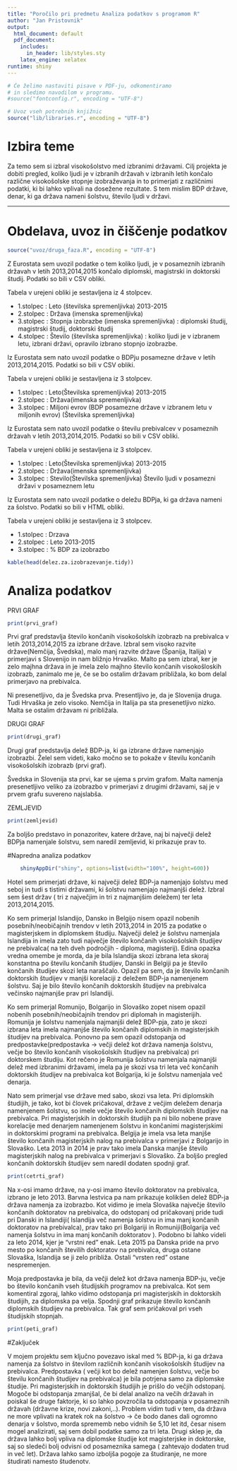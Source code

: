 ```yaml
---
title: "Poročilo pri predmetu Analiza podatkov s programom R"
author: "Jan Pristovnik"
output:
  html_document: default
  pdf_document:
    includes:
      in_header: lib/styles.sty
    latex_engine: xelatex
runtime: shiny
---
```


```r
# Če želimo nastaviti pisave v PDF-ju, odkomentiramo
# in sledimo navodilom v programu.
#source("fontconfig.r", encoding = "UTF-8")

# Uvoz vseh potrebnih knjižnic
source("lib/libraries.r", encoding = "UTF-8")
```

# Izbira teme

Za temo sem si izbral visokošolstvo med izbranimi državami. Cilj projekta je dobiti pregled, koliko ljudi je v izbranih državah v izbranih letih končalo različne visokošolske stopnje izobraževanja in to primerjati z različnimi podatki, ki bi lahko vplivali na dosežene rezultate. S tem mislim BDP države, denar, ki ga država nameni šolstvu, število ljudi v državi. 

***

# Obdelava, uvoz in čiščenje podatkov

```r
source("uvoz/druga_faza.R", encoding = "UTF-8")
```
Z Eurostata sem uvozil podatke o tem koliko ljudi, je v posameznih izbranih državah v letih 2013,2014,2015 končalo diplomski, magistrski in doktorski študij. Podatki so bili v CSV obliki. 

Tabela v urejeni obliki je sestavljena iz 4 stolpcev.

* 1.stolpec : Leto (številska spremenljivka) 2013-2015
* 2.stolpec : Država (imenska spremenljivka)
* 3.stolpec : Stopnja izobrazbe (imenska spremenljivka) : diplomski študij, magistrski študij, doktorski študij
* 4.stolpec : Število (številska spremenljivka) : koliko ljudi je v izbranem letu, izbrani državi, opravilo izbrano stopnjo
izobrazbe.

Iz Eurostata sem nato uvozil podatke o BDPju posamezne države v letih 2013,2014,2015. Podatki so bili v CSV obliki.

Tabela v urejeni obliki je sestavljena iz 3 stolpcev.

* 1.stolpec : Leto(Številska spremenljivka) 2013-2015
* 2.stolpec : Država(imenska spremenljivka)
* 3.stolpec : Miljoni evrov (BDP posamezne države v izbranem letu v miljonih evrov) (Številska spremenljivka)

Iz Eurostata sem nato uvozil podatke o številu prebivalcev v posameznih državah v letih 2013,2014,2015. Podatki so bili 
v CSV obliki. 

Tabela v urejeni obliki je sestavljena iz 3 stolpcev.

* 1.stolpec : Leto(Številska spremenljivka) 2013-2015
* 2.stolpec : Država(imenska spremenljivka)
* 3.stolpec : Stevilo(Številska spremenljivka) Število ljudi v posamezni državi v posameznem letu

Iz Eurostata sem nato uvozil podatke o deležu BDPja, ki ga država nameni za šolstvo. Podatki so bili v HTML obliki.

Tabela v urejeni obliki je sestavljena iz 3 stolpcev.

* 1.stolpec : Drzava
* 2.stolpec : Leto 2013-2015
* 3.stolpec : % BDP za izobrazbo



```r


kable(head(delez.za.izobrazevanje.tidy))

```


# Analiza podatkov

PRVI GRAF
```r
print(prvi_graf)

```

Prvi graf predstavlja število končanih visokošolskih izobrazb na prebivalca v letih 2013,2014,2015 za izbrane države. Izbral sem visoko razvite države(Nemčija, Švedska), malo manj razvite države (Španija, Italija) v primerjavi s Slovenijo in nam bližnjo Hrvaško. Malto pa sem izbral, ker je zelo majhna država in je imela zelo majhno število končanih visokošloskih izobrazb, zanimalo me je, če se bo ostalim državam približala, ko bom delal primerjavo na prebivalca. 

Ni presenetljivo, da je Švedska prva. Presentljivo je, da je Slovenija druga. Tudi Hrvaška je zelo visoko. Nemčija in Italija pa sta presenetljivo nizko. Malta se ostalim državam ni približala. 





DRUGI GRAF
```r
print(drugi_graf)


```

Drugi graf predstavlja delež BDP-ja, ki ga izbrane države namenjajo izobrazbi. Želel sem videti, kako močno se to pokaže v številu končanih visokošolskih izobrazb (prvi graf). 

Švedska in Slovenija sta prvi, kar se ujema s prvim grafom. Malta namenja presenetljivo veliko za izobrazbo v primerjavi z drugimi državami, saj je v prvem grafu suvereno najslabša. 

ZEMLJEVID
```r
print(zemljevid)
```

Za boljšo predstavo in ponazoritev, katere države, naj bi največji delež BDPja namenjale šolstvu, sem naredil zemljevid, ki prikazuje prav to. 


#Napredna analiza podatkov

```r
    shinyAppDir("shiny", options=list(width="100%", height=600))
```

Hotel sem primerjati države, ki največji delež BDP-ja namenjajo šolstvu med seboj in tudi s tistimi državami, ki šolstvu namenjajo najmanjši delež. Izbral sem šest držav ( tri z največjim in tri z najmanjšim deležem) ter leta 2013,2014,2015. 

Ko sem primerjal Islandijo, Dansko in Belgijo nisem opazil nobenih posebnih/neobičajnih trendov v letih 2013,2014 in 2015 za podatke o magisterjskem in diplomskem študiju. Največji delež je šolstvu namenjala Islandija in imela zato tudi največje število končanih visokošolskih študijev ne prebivalca( na teh dveh  področjih - diploma, magisterij). Edina opazka vredna omembe je morda, da je bila Islandija skozi izbrana leta skoraj konstantna po številu končanih študijev, Danski in Belgiji pa je število končanih študijev skozi leta naraščalo. Opazil pa sem, da je število končanih doktorskih študijev v manjši korelaciji z deležem BDP-ja namenjenem šolstvu. Saj je bilo število končanih doktorskih študijev na prebivalca večinsko najmanjše prav pri Islandiji. 

Ko sem primerjal Romunijo, Bolgarijo in Slovaško zopet nisem opazil nobenih posebnih/neobičajnih trendov pri diplomah in magisterijih. Romunija je šolstvu namenjala najmanjši delež BDP-pja, zato je skozi izbrana leta imela najmanjše število končanih diplomskih in magisterjskih študijev na prebivalca.  Ponovno pa sem opazil odstopanja od predpostavke(predpostavka -> večji delež kot država namenja šolstvu, večje bo število končanih visokošolskih študijev na prebivalca) pri doktorskem študiju. Kot rečeno je Romunija šolstvu namenjala najmanjši delež med izbranimi državami, imela pa je skozi vsa tri leta več končanih doktorskih študijev na prebivalca kot Bolgarija, ki je šolstvu namenjala več denarja. 

Nato sem primerjal vse države med sabo, skozi vsa leta. Pri diplomskih študijih, je tako, kot bi človek pričakoval, države z večjim deležem denarja namenjenem šolstvu, so imele večje število končanih diplomskih študijev na prebivalca. Pri magisterjskih in doktorskih študijih pa ni bilo nobene prave korelacije med denarjem namenjenem šolstvu in končanimi magisterjskimi in doktorskimi programi na prebivalca. Belgija je imela vsa leta manjše število končanih magisterjskih nalog na prebivalca v primerjavi z Bolgarijo in Slovaško. Leta 2013 in 2014 je prav tako imela Danska manjše število magisterjskih nalog na prebivalca v primerjavi s Slovaško. Za boljšo pregled končanih doktorskih študijev sem naredil dodaten spodnji graf.

```r
print(cetrti_graf)
```

Na x-osi imamo države, na y-osi imamo število doktoratov na prebivalca, izbrano je leto 2013. Barvna lestvica pa nam prikazuje kolikšen delež BDP-ja država namenja za izobrazbo. Kot vidimo je imela Slovaška največje število končanih doktoratov na prebivalca, do odstopanj od pričakovanj pride tudi pri Danski in Islandiji( Islandija več namenja šolstvu in ima manj končanih doktoratov na prebivalca), prav tako pri Bolgariji in Romuniji(Bolgarija več namenja šolstvu in ima manj končanih doktoratov ). Podobno bi lahko videli za leto 2014, kjer je "vrstni red" enak. Leta 2015 pa Danska pride na prvo mesto po končanih številih doktoratov na prebivalca, druga ostane Slovaška, Islandija se ji zelo približa. Ostali "vrsten red" ostane nespremenjen. 


Moja predpostavka je bila, da večji delež kot država namenja BDP-ju, večje bo število končanih vseh študijskih programov na prebivalca. Kot sem komentiral zgoraj, lahko vidimo odstopanja pri magisterjskih in doktorskih študijih, za diplomska pa velja. Spodnji graf prikazuje število končanih diplomskih študijev na prebivalca. Tak graf sem pričakoval pri vseh študijskih stopnjah.

```r
print(peti_graf)
```



#Zaključek

V mojem projektu sem ključno povezavo iskal med % BDP-ja, ki ga država namenja za šolstvo in številom različnih končanih visokošolskih študijev na prebivalca. Predpostavka ( večji kot bo delež namenjen šolstvu, večje bo številu končanih študijev na prebivalca) je bila potrjena samo za diplomske študije. Pri magisterjskih in doktorskih študijih je prišlo do večjih odstopanj. Mogoče bi odstopanja zmanjšal, če bi delal analizo na večih državah in poiskal še druge faktorje, ki so lahko povzročila ta odstopanja v posameznih državah (državne krize, novi zakoni,..). Problem vidim tudi v tem, da država ne more vplivati na kratek rok na šolstvo -> če bodo danes dali ogromno denarja v šolstvo, morda sprememb nebo vidnih še 5,10 let itd, česar nisem mogel analizirati, saj sem dobil podatke samo za tri leta. Drugi sklep je, da država lahko bolj vpliva na diplomske študije kot magisterjske in doktorske, saj so sledeči bolj odvisni od posameznika samega ( zahtevajo dodaten trud in več let). Država lahko samo izboljša pogoje za študiranje, ne more študirati namesto študenotv. 

